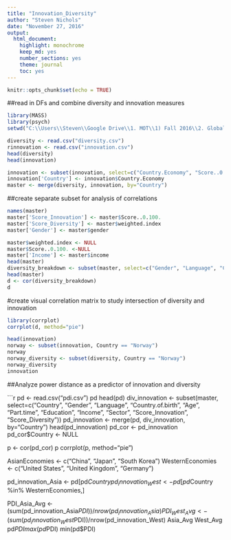 ```yaml
---
title: "Innovation_Diversity"
author: "Steven Nichols"
date: "November 27, 2016"
output:
  html_document: 
    highlight: monochrome
    keep_md: yes
    number_sections: yes
    theme: journal
    toc: yes
---
```


```r
knitr::opts_chunk$set(echo = TRUE)
```

##read in DFs and combine diversity and innovation measures 

```r

library(MASS)
library(psych)
setwd("C:\\Users\\Steven\\Google Drive\\1. MOT\\1) Fall 2016\\2. Global Innovation\\Assignments\\Final Paper\\Data")

diversity <- read.csv("diversity.csv")
rinnovation <- read.csv("innovation.csv")
head(diversity)
head(innovation)

innovation <- subset(innovation, select=c("Country.Economy", "Score..0.100.", "Rank", "Income", "Rank.1", "Region" ))
innovation['Country'] <- innovation$Country.Economy
master <- merge(diversity, innovation, by="Country")

```

##create separate subset for analysis of correlations

```r
names(master)
master['Score_Innovation'] <- master$Score..0.100.
master['Score_Diversity'] <- master$weighted.index
master['Gender'] <- master$gender

master$weighted.index <- NULL
master$Score..0.100. <-NULL
master['Income'] <- master$income
head(master)
diversity_breakdown <- subset(master, select=c("Gender", "Language", "Country.of.birth", "Age", "Part.time", "Education", "Income", "Sector", "Score_Innovation", "Score_Diversity"))
head(master)
d <- cor(diversity_breakdown)
d
```

#create visual correlation matrix to study intersection of diversity and innovation 

```r
library(corrplot)
corrplot(d, method="pie")

```

```r

head(innovation)
norway <- subset(innovation, Country == "Norway")
norway
norway_diversity <- subset(diversity, Country == "Norway")
norway_diversity 
innovation
```

##Analyze power distance as a predictor of innovation and diversity 

```r

pd <- read.csv("pdi.csv")
pd
head(pd)
div_innovation <- subset(master, select=c("Country", "Gender", "Language", "Country.of.birth", "Age", "Part.time", "Education", "Income", "Sector", "Score_Innovation", "Score_Diversity"))
pd_innovation <- merge(pd, div_innovation, by="Country")
head(pd_innovation)
pd_cor <- pd_innovation
pd_cor$Country <- NULL

p <- cor(pd_cor)
p
corrplot(p, method="pie")

AsianEconomies <- c("China", "Japan", "South Korea")
WesternEconomies <- c("United States", "United Kingdom", "Germany")

pd_innovation_Asia <- pd[pd$Country %in% AsianEconomies,]
pd_innovation_West <- pd[pd$Country %in% WesternEconomies,]

PDI_Asia_Avg <- (sum(pd_innovation_Asia$PDI))/nrow(pd_innovation_Asia)
PDI_West_Avg <- (sum(pd_innovation_West$PDI))/nrow(pd_innovation_West)
Asia_Avg
West_Avg
pd$PDI
max(pd$PDI)
min(pd$PDI)
